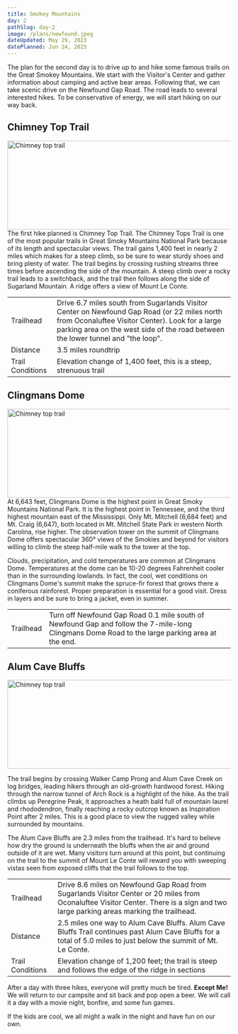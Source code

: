 ```yaml
---
title: Smokey Mountains
day: 2
pathSlug: day-2
image: /plans/newfound.jpeg
dateUpdated: May 29, 2023
datePlanned: Jun 24, 2023
---
```


The plan for the second day is to drive up to and hike some famous trails on the Great Smokey Mountains.
We start with the Visitor's Center and gather information about camping and active bear areas. Following that,
we can take scenic drive on the Newfound Gap Road. The road leads to several interested hikes. To be conservative
of energy, we will start hiking on our way back.

## Chimney Top Trail
<Image className="my-4 mx-auto" src="/plans/chimney.jpeg" width="600" height="200" alt="Chimney top trail" />
The first hike planned is Chimney Top Trail. The Chimney Tops Trail is one of the most popular trails in
Great Smoky Mountains National Park because of its length and spectacular views. The trail gains 1,400
feet in nearly 2 miles which makes for a steep climb, so be sure to wear sturdy shoes and bring plenty of water.
The trail begins by crossing rushing streams three times before ascending the side of the mountain. A steep climb
over a rocky trail leads to a switchback, and the trail then follows along the side of Sugarland Mountain.
A ridge offers a view of Mount Le Conte.

<table className="py-2 lg:border-separate lg:border-spacing-16">
	<tbody>
	<tr>
		<td className="font-bold">
			Trailhead
		</td>
		<td>
			Drive 6.7 miles south from Sugarlands Visitor Center on Newfound Gap Road (or 22 miles north
			from Oconaluftee Visitor Center). Look for a large parking area on the west side of the road between the lower
			tunnel and "the loop".
		</td>
	</tr>
	<tr>
		<td className="font-bold">
			Distance
		</td>
		<td>
			3.5 miles roundtrip
		</td>
	</tr>
	<tr>
		<td className="font-bold">
			Trail Conditions
		</td>
		<td>
			Elevation change of 1,400 feet, this is a steep, strenuous trail
		</td>
	</tr>
	</tbody>
</table>

## Clingmans Dome
<Image className="my-4 mx-auto" src="/plans/clingman.jpeg" width="600" height="200" alt="Chimney top trail" />
At 6,643 feet, Clingmans Dome is the highest point in Great Smoky Mountains National Park. It is the highest
point in Tennessee, and the third highest mountain east of the Mississippi. Only Mt. Mitchell (6,684 feet)
and Mt. Craig (6,647), both located in Mt. Mitchell State Park in western North Carolina, rise higher. The
observation tower on the summit of Clingmans Dome offers spectacular 360° views of the Smokies and beyond for
visitors willing to climb the steep half-mile walk to the tower at the top.

Clouds, precipitation, and cold temperatures are common at Clingmans Dome. Temperatures at the dome can be
10-20 degrees Fahrenheit cooler than in the surrounding lowlands. In fact, the cool, wet conditions on
Clingmans Dome's summit make the spruce-fir forest that grows there a coniferous rainforest. Proper
preparation is essential for a good visit. Dress in layers and be sure to bring a jacket, even in summer.

<table className="py-2 border-separate border-spacing-16">
	<tbody>
	<tr>
		<td className="font-bold">
			Trailhead
		</td>
		<td>
			Turn off Newfound Gap Road 0.1 mile south of Newfound Gap and follow the 7-mile-long Clingmans
			Dome Road to the large parking area at the end.
		</td>
	</tr>
	</tbody>
</table>

## Alum Cave Bluffs
<Image className="my-4 mx-auto" src="/plans/alum.jpeg" width="600" height="200" alt="Chimney top trail" />

The trail begins by crossing Walker Camp Prong and Alum Cave Creek on log bridges, leading hikers
through an old-growth hardwood forest. Hiking through the narrow tunnel of Arch Rock is a highlight
of the hike. As the trail climbs up Peregrine Peak, it approaches a heath bald full of mountain
laurel and rhododendron, finally reaching a rocky outcrop known as Inspiration Point after 2 miles.
This is a good place to view the rugged valley while surrounded by mountains.

The Alum Cave Bluffs are 2.3 miles from the trailhead. It's hard to believe how dry the ground is
underneath the bluffs when the air and ground outside of it are wet. Many visitors turn around at this
point, but continuing on the trail to the summit of Mount Le Conte will reward you with sweeping vistas
seen from exposed cliffs that the trail follows to the top.

<table className="py-2 border-separate border-spacing-16">
	<tbody>
	<tr>
		<td className="font-bold">
			Trailhead
		</td>
		<td>
			Drive 8.6 miles on Newfound Gap Road from Sugarlands Visitor Center or 20 miles
			from Oconaluftee Visitor Center. There is a sign and two large parking areas marking the trailhead.
		</td>
	</tr>
	<tr>
		<td className="font-bold">
			Distance
		</td>
		<td>
			2.5 miles one way to Alum Cave Bluffs. Alum Cave Bluffs Trail continues past
			Alum Cave Bluffs for a total of 5.0 miles to just below the summit of Mt. Le Conte.
		</td>
	</tr>
	<tr>
		<td className="font-bold">
			Trail Conditions
		</td>
		<td>
			Elevation change of 1,200 feet; the trail is steep and follows the edge of the ridge in sections
		</td>
	</tr>
	</tbody>
</table>

After a day with three hikes, everyone will pretty much be tired. **Except Me!** We will return to our campsite and
sit back and pop open a beer. We will call it a day with a movie night, bonfire, and some fun games.

If the kids are cool, we all might a walk in the night and have fun on our own.
